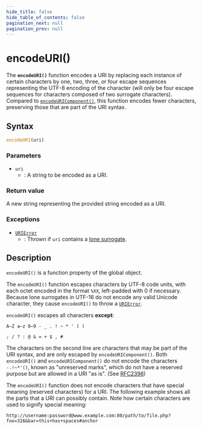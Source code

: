 ```yaml
---
hide_title: false
hide_table_of_contents: false
pagination_next: null
pagination_prev: null
---
```

# encodeURI()

The **`encodeURI()`** function encodes a URI by replacing each instance of certain characters by one, two, three, or four escape sequences representing the UTF-8 encoding of the character (will only be four escape sequences for characters composed of two surrogate characters). Compared to [`encodeURIComponent()`](./encodeURIComponent.mdx), this function encodes fewer characters, preserving those that are part of the URI syntax.

## Syntax

```js
encodeURI(uri)
```

### Parameters

- `uri`
  - : A string to be encoded as a URI.

### Return value

A new string representing the provided string encoded as a URI.

### Exceptions

- [`URIError`](./URIError/URIError.mdx)
  - : Thrown if `uri` contains a [lone surrogate](https://developer.mozilla.org/docs/Web/JavaScript/Reference/Global_Objects/String#utf-16_characters_unicode_codepoints_and_grapheme_clusters).

## Description

`encodeURI()` is a function property of the global object.

The `encodeURI()` function escapes characters by UTF-8 code units, with each octet encoded in the format `%XX`, left-padded with 0 if necessary. Because lone surrogates in UTF-16 do not encode any valid Unicode character, they cause `encodeURI()` to throw a [`URIError`](./URIError/URIError.mdx).

`encodeURI()` escapes all characters **except**:

```
A–Z a–z 0–9 - _ . ! ~ * ' ( )

; / ? : @ & = + $ , #
```

The characters on the second line are characters that may be part of the URI syntax, and are only escaped by `encodeURIComponent()`. Both `encodeURI()` and `encodeURIComponent()` do not encode the characters `-.!~*'()`, known as "unreserved marks", which do not have a reserved purpose but are allowed in a URI "as is". (See [RFC2396](https://www.ietf.org/rfc/rfc2396.txt))

The `encodeURI()` function does not encode characters that have special meaning (reserved characters) for a URI. The following example shows all the parts that a URI can possibly contain. Note how certain characters are used to signify special meaning:

```
http://username:password@www.example.com:80/path/to/file.php?foo=316&bar=this+has+spaces#anchor
```
